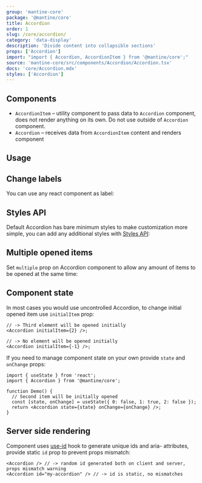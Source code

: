 ```yaml
---
group: 'mantine-core'
package: '@mantine/core'
title: Accordion
order: 1
slug: /core/accordion/
category: 'data-display'
description: 'Divide content into collapsible sections'
props: ['Accordion']
import: "import { Accordion, AccordionItem } from '@mantine/core';"
source: 'mantine-core/src/components/Accordion/Accordion.tsx'
docs: 'core/Accordion.mdx'
styles: ['Accordion']
---
```



## Components

- `AccordionItem` – utility component to pass data to `Accordion` component, does not render anything on its own. Do not use outside of `Accordion` component.
- `Accordion` – receives data from `AccordionItem` content and renders component

## Usage

<Demo data={AccordionDemos.usage} />

## Change labels

You can use any react component as label:

<Demo data={AccordionDemos.label} />

## Styles API

Default Accordion has bare minimum styles to make customization more simple,
you can add any additional styles with [Styles API](/theming/styles-api/):

<Demo data={AccordionDemos.stylesApi} />

## Multiple opened items

Set `multiple` prop on Accordion component to allow any amount of items to be opened at the same time:

<Demo data={AccordionDemos.multiple} />

## Component state

In most cases you would use uncontrolled Accordion, to change initial opened item use `initialItem` prop:

```tsx
// -> Third element will be opened initially
<Accordion initialItem={2} />;

// -> No element will be opened initially
<Accordion initialItem={-1} />;
```

If you need to manage component state on your own provide `state` and `onChange` props:

```tsx
import { useState } from 'react';
import { Accordion } from '@mantine/core';

function Demo() {
  // Second item will be initially opened
  const [state, onChange] = useState({ 0: false, 1: true, 2: false });
  return <Accordion state={state} onChange={onChange} />;
}
```

## Server side rendering

Component uses [use-id](/hooks/use-id/) hook to generate unique ids and aria- attributes,
provide static `id` prop to prevent props mismatch:

```tsx
<Accordion /> // -> random id generated both on client and server, props mismatch warning
<Accordion id="my-accordion" /> // -> id is static, no mismatches
```
